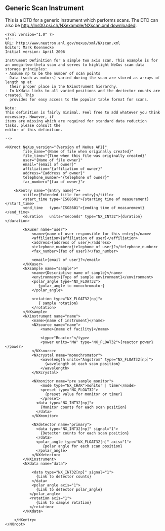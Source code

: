 == Generic Scan Instrument ==
This is a DTD for a generic instrument which performs scans. The DTD can also be [[http://lns00.psi.ch/NXexample/NXscan.xml downloaded]].
<pre>
<?xml version="1.0" ?>
<!--
URL: http://www.neutron.anl.gov/nexus/xml/NXscan.xml
Editor: Mark Koennecke
Initial version: April 2006

Instrument Definition for a simple two axis scan. This example is for 
an omega-two-theta scan and serves to highlight NeXus scan data storage principles:
- Assume np to be the number of scan points 
- Data (such as motors) varied during the scan are stored as arrays of length np at 
  their proper place in the NXinstrument hierarchy.
- In NXdata links to all varied positions and the dectector counts are created. This
  provides for easy access to the popular table format for scans. 

Note:
This definition is fairly minimal. Feel free to add whatever you think necessary. However, if
items are missing which are required for standard data reduction tasks, please consult the
editor of this definition.

-->

<NXroot NeXus_version="{Version of NeXus API}"
        file_name="{Name of file when originally created}"
        file_time="{Time when this file was originally created}"
        user="{Name of file owner}"
        email="{email of owner}"
        affiliation="{affiliation of owner}"
        address="{address of owner}"
        telephone_number="{telephone of owner}"
        fax_number="{fax of owner}">
		  
    <NXentry name="{Entry name}">+
        <title>{Extended title for entry}</title>
        <start_time type="ISO8601">{starting time of measurement}</start_time>
        <end_time   type="ISO8601">{ending time of measurement}</end_time>
        <duration   units="seconds" type="NX_INT32">{duration}</duration>

        <NXuser name="user">
            <name>{name of user responsible for this entry}</name>
            <affiliation>{affiliation of user}</affiliation>
            <address>{address of user}</address>
            <telephone_number>{telephone of user}?</telephone_number>
            <fax_number>{fax of user}?</fax_number>

            <email>{email of user}?</email>
        </NXuser>
        <NXsample name="sample">*
            <name>{Descriptive name of sample}</name>
            <environment>{Type of sample environment}</environment>
            <polar_angle type="NX_FLOAT32">
               {polar_angle to monochromator}
            </polar_angle>

            <rotation type="NX_FLOAT32[np]">
               { sample rotation}
            </rotation>
        </NXsample>
        <NXinstrument name="name">
            <name>{name of instrument}</name>
            <NXsource name="name">
                <name>{name of facility}</name>

                <type>"Reactor"</type>
                <power units="MW" type="NX_FLOAT32">{reactor power}</power>
            </NXsource>
            <NXcrystal name="monochromator">
                <wavelength units="Angstrom" type="NX_FLOAT32[np]">
                  {wavelength at each scan position}
                </wavelength>
            </NXcrystal>

            <NXmonitor name="pre_sample_monitor">
                <mode type="NX_CHAR">monitor | timer</mode>
                <preset type="NX_FLOAT32">
                  {preset value for monitor or timer}
                </preset>
              <data type="NX_INT32[np]">
                {Monitor counts for each scan position}
              </data>
            </NXmonitor>

            <NXdetector name="primary">
              <data type="NX_INT32[np]" signal="1">
                {Detector counts for each scan position}
              </data>
              <polar_angle type="NX_FLOAT32[n]" axis="1">
                 {polar angle for each scan position}
              </polar_angle>
            </NXdetector>
        </NXinstrument>
        <NXdata name="data">

            <data type="NX_INT32[np]" signal="1">
              {Link to detector counts}
            </data>
            <polar_angle axis="1">
              {Link to detector polar_angle}
           </polar_angle>
           <rotation axis="1">
              {Link to sample rotation}
           </rotation>
        </NXdata>

    </NXentry>
</NXroot>
</pre>